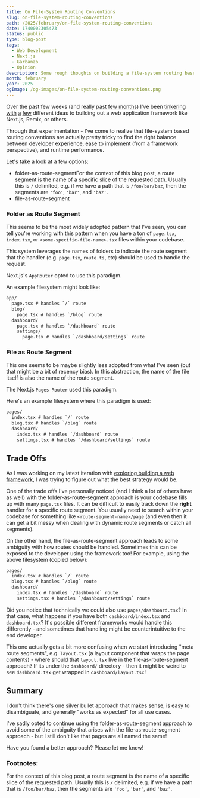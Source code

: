 ```yaml
---
title: On File-System Routing Conventions
slug: on-file-system-routing-conventions
path: /2025/february/on-file-system-routing-conventions
date: 1740002305473
status: public
type: blog-post
tags:
  - Web Development
  - Next.js
  - Garbanzo
  - Opinion
description: Some rough thoughts on building a file-system routing based web application
month: february
year: 2025
ogImage: /og-images/on-file-system-routing-conventions.png
---
```



Over the past few weeks (and really [past few months](/2024/december/request-for-minimal-rsc-framework)) I've been [tinkering](https://github.com/hamlim/guava/blob/main/packages/guava/src/cli.ts) [with](https://github.com/hamlim/simple-react-ssr-framework) [a](https://github.com/hamlim/fika) [few](https://github.com/hamlim/garbanzo) different ideas to building out a web application framework like Next.js, Remix, or others.

Through that experimentation - I've come to realize that file-system based routing conventions are actually pretty tricky to find the right balance between developer experience, ease to implement (from a framework perspective), and runtime performance.

Let's take a look at a few options:

- folder-as-route-segment<FootnoteRef id="1">For the context of this blog post, a route segment is the name of a specific slice of the requested path. Usually this is `/` delimited, e.g. if we have a path that is `/foo/bar/baz`, then the segments are `'foo'`, `'bar'`, and `'baz'`.</FootnoteRef>
- file-as-route-segment

### Folder as Route Segment

This seems to be the most widely adopted pattern that I've seen, you can tell you're working with this pattern when you have a ton of `page.tsx`, `index.tsx`, or `<some-specific-file-name>.tsx` files within your codebase.

This system leverages the names of folders to indicate the route segment that the handler (e.g. `page.tsx`, `route.ts`, etc) should be used to handle the request.

Next.js's `AppRouter` opted to use this paradigm.

An example filesystem might look like:

```txt
app/
  page.tsx # handles `/` route
  blog/
    page.tsx # handles `/blog` route
  dashboard/
    page.tsx # handles `/dashboard` route
    settings/
      page.tsx # handles `/dashboard/settings` route
```

### File as Route Segment

This one seems to be maybe slightly less adopted from what I've seen (but that might be a bit of recency bias). In this abstraction, the name of the file itself is also the name of the route segment.

The Next.js `Pages Router` used this paradigm.

Here's an example filesystem where this paradigm is used:

```txt
pages/
  index.tsx # handles `/` route
  blog.tsx # handles `/blog` route
  dashboard/
    index.tsx # handles `/dashboard` route
    settings.tsx # handles `/dashboard/settings` route
```


## Trade Offs

As I was working on my latest iteration with [exploring building a web framework](https://github.com/hamlim/garbanzo), I was trying to figure out what the best strategy would be. 

One of the trade offs I've personally noticed (and I think a lot of others have as well) with the folder-as-route-segment approach is your codebase fills up with many `page.tsx` files. It can be difficult to easily track down the __right__ handler for a specific route segment. You usually need to search within your codebase for something like `<route-segment-name>/page` (and even then it can get a bit messy when dealing with dynamic route segments or catch all segments).

On the other hand, the file-as-route-segment approach leads to some ambiguity with how routes should be handled. Sometimes this can be exposed to the developer using the framework too! For example, using the above filesystem (copied below):

```txt
pages/
  index.tsx # handles `/` route
  blog.tsx # handles `/blog` route
  dashboard/
    index.tsx # handles `/dashboard` route
    settings.tsx # handles `/dashboard/settings` route
```

Did you notice that technically we could also use `pages/dashboard.tsx`? In that case, what happens if you have both `dashboard/index.tsx` and `dashboard.tsx`? It's possible different frameworks would handle this differently - and sometimes that handling might be counterintuitive to the end developer.

This one actually gets a bit more confusing when we start introducing "meta route segments", e.g. `layout.tsx` (a layout component that wraps the page contents) - where should that `layout.tsx` live in the file-as-route-segment approach? If its under the `dashboard/` directory - then it might be weird to see `dashboard.tsx` get wrapped in `dashboard/layout.tsx`!

## Summary

I don't think there's one silver bullet approach that makes sense, is easy to disambiguate, and generally "works as expected" for all use cases.

I've sadly opted to continue using the folder-as-route-segment approach to avoid some of the ambiguity that arises with the file-as-route-segment approach - but I still don't like that pages are all named the same!

Have you found a better approach? Please let me know!


### Footnotes:

<Footnote id="1">For the context of this blog post, a route segment is the name of a specific slice of the requested path. Usually this is `/` delimited, e.g. if we have a path that is `/foo/bar/baz`, then the segments are `'foo'`, `'bar'`, and `'baz'`.</Footnote>
